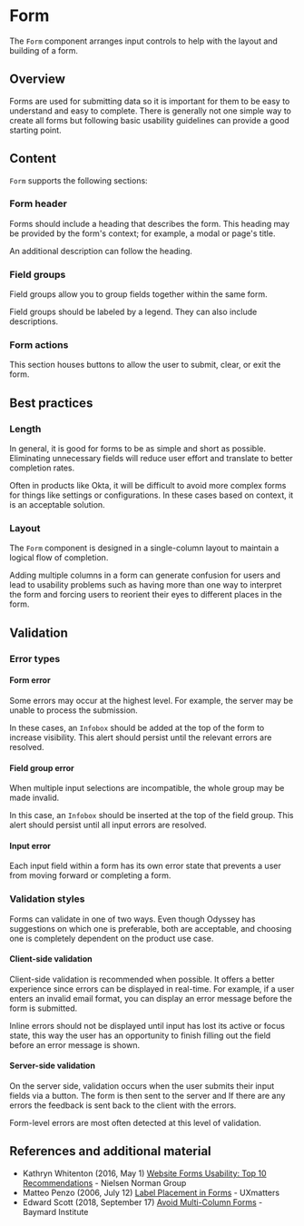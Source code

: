
<Meta anchor />

# Form

The `Form` component arranges input controls to help with the layout and building of a form.

## Overview

Forms are used for submitting data so it is important for them to be easy to understand and easy to complete. There is generally not one simple way to create all forms but following basic usability guidelines can provide a good starting point.

<Canvas>
  <Story id="mui-components-forms-form--simple" />
</Canvas>

## Content

`Form` supports the following sections:

### Form header

Forms should include a heading that describes the form. This heading may be provided by the form's context; for example, a modal or page's title.

An additional description can follow the heading.

<Canvas>
  <Story id="mui-components-forms-form--with-header" />
</Canvas>

### Field groups

Field groups allow you to group fields together within the same form.

Field groups should be labeled by a legend. They can also include descriptions.

<Canvas>
  <Story id="mui-components-forms-form--with-legend" />
</Canvas>

### Form actions

This section houses buttons to allow the user to submit, clear, or exit the form.

## Best practices

### Length

In general, it is good for forms to be as simple and short as possible. Eliminating unnecessary fields will reduce user effort and translate to better completion rates.

Often in products like Okta, it will be difficult to avoid more complex forms for things like settings or configurations. In these cases based on context, it is an acceptable solution.

### Layout

The `Form` component is designed in a single-column layout to maintain a logical flow of completion.

Adding multiple columns in a form can generate confusion for users and lead to usability problems such as having more than one way to interpret the form and forcing users to reorient their eyes to different places in the form.

## Validation

### Error types

#### Form error

Some errors may occur at the highest level. For example, the server may be unable to process the submission.

In these cases, an `Infobox` should be added at the top of the form to increase visibility. This alert should persist until the relevant errors are resolved.

<Canvas>
  <Story id="mui-components-forms-form--with-form-error" />
</Canvas>

#### Field group error

When multiple input selections are incompatible, the whole group may be made invalid.

In this case, an `Infobox` should be inserted at the top of the field group. This alert should persist until all input errors are resolved.

<Canvas>
  <Story id="mui-components-forms-form--with-field-group-error" />
</Canvas>

#### Input error

Each input field within a form has its own error state that prevents a user from moving forward or completing a form.

<Canvas>
  <Story id="mui-components-forms-text-field--invalid" />
</Canvas>

### Validation styles

Forms can validate in one of two ways. Even though Odyssey has suggestions on which one is preferable, both are acceptable, and choosing one is completely dependent on the product use case.

#### Client-side validation

Client-side validation is recommended when possible. It offers a better experience since errors can be displayed in real-time. For example, if a user enters an invalid email format, you can display an error message before the form is submitted.

Inline errors should not be displayed until input has lost its active or focus state, this way the user has an opportunity to finish filling out the field before an error message is shown.

#### Server-side validation

On the server side, validation occurs when the user submits their input fields via a button. The form is then sent to the server and If there are any errors the feedback is sent back to the client with the errors.

Form-level errors are most often detected at this level of validation.

## References and additional material

- Kathryn Whitenton (2016, May 1) [Website Forms Usability: Top 10 Recommendations](https://www.nngroup.com/articles/web-form-design/) - Nielsen Norman Group
- Matteo Penzo (2006, July 12) [Label Placement in Forms](https://www.uxmatters.com/mt/archives/2006/07/label-placement-in-forms.php) - UXmatters
- Edward Scott (2018, September 17) [Avoid Multi-Column Forms](https://baymard.com/blog/avoid-multi-column-forms) - Baymard Institute
